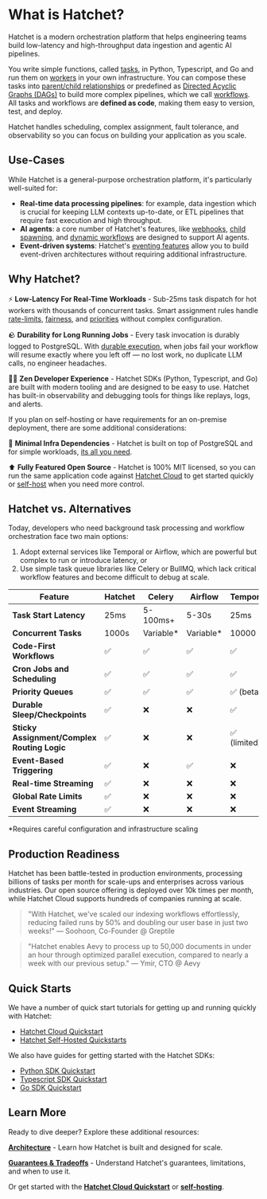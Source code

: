 
# What is Hatchet?

Hatchet is a modern orchestration platform that helps engineering teams build low-latency and high-throughput data ingestion and agentic AI pipelines.

You write simple functions, called [tasks](./home/your-first-task), in Python, Typescript, and Go and run them on [workers](./home/workers) in your own infrastructure. You can compose these tasks into [parent/child relationships](./home/child-spawning) or predefined as [Directed Acyclic Graphs (DAGs)](./home/dags) to build more complex pipelines, which we call [workflows](./home/orchestration). All tasks and workflows are **defined as code**, making them easy to version, test, and deploy.

Hatchet handles scheduling, complex assignment, fault tolerance, and observability so you can focus on building your application as you scale.

## Use-Cases

While Hatchet is a general-purpose orchestration platform, it's particularly well-suited for:

- **Real-time data processing pipelines**: for example, data ingestion which is crucial for keeping LLM contexts up-to-date, or ETL pipelines that require fast execution and high throughput.
- **AI agents**: a core number of Hatchet's features, like [webhooks](./home/webhooks), [child spawning](./home/child-spawning), and [dynamic workflows](./home/child-spawning) are designed to support AI agents.
- **Event-driven systems**: Hatchet's [eventing features](./home/run-on-event) allow you to build event-driven architectures without requiring additional infrastructure.

## Why Hatchet?

⚡️ **Low-Latency For Real-Time Workloads** - Sub-25ms task dispatch for hot workers with thousands of concurrent tasks. Smart assignment rules handle [rate-limits](./home/rate-limits), [fairness](./home/concurrency), and [priorities](./home/priority) without complex configuration.

🪨 **Durability for Long Running Jobs** - Every task invocation is durably logged to PostgreSQL. With [durable execution](./home/durable-execution), when jobs fail your workflow will resume exactly where you left off — no lost work, no duplicate LLM calls, no engineer headaches.

🧘‍♂️ **Zen Developer Experience** - Hatchet SDKs (Python, Typescript, and Go) are built with modern tooling and are designed to be easy to use. Hatchet has built-in observability and debugging tools for things like replays, logs, and alerts.

If you plan on self-hosting or have requirements for an on-premise deployment, there are some additional considerations:

🐘 **Minimal Infra Dependencies** - Hatchet is built on top of PostgreSQL and for simple workloads, [its all you need](./self-hosting/hatchet-lite.mdx).

⬆️ **Fully Featured Open Source** - Hatchet is 100% MIT licensed, so you can run the same application code against [Hatchet Cloud](https://cloud.onhatchet.run) to get started quickly or [self-host](./self-hosting.mdx) when you need more control.

## Hatchet vs. Alternatives

Today, developers who need background task processing and workflow orchestration face two main options:

1. Adopt external services like Temporal or Airflow, which are powerful but complex to run or introduce latency, or
2. Use simple task queue libraries like Celery or BullMQ, which lack critical workflow features and become difficult to debug at scale.

| Feature                                     | Hatchet | Celery     | Airflow    | Temporal     |
| ------------------------------------------- | ------- | ---------- | ---------- | ------------ |
| **Task Start Latency**                      | 25ms    | 5-100ms+   | 5-30s      | 25ms         |
| **Concurrent Tasks**                        | 1000s   | Variable\* | Variable\* | 10000        |
| **Code-First Workflows**                    | ✅      | ✅         | ✅         | ✅           |
| **Cron Jobs and Scheduling**                | ✅      | ✅         | ✅         | ✅           |
| **Priority Queues**                         | ✅      | ✅         | ✅         | ✅ (beta)    |
| **Durable Sleep/Checkpoints**               | ✅      | ❌         | ❌         | ✅           |
| **Sticky Assignment/Complex Routing Logic** | ✅      | ❌         | ❌         | ✅ (limited) |
| **Event-Based Triggering**                  | ✅      | ❌         | ✅         | ❌           |
| **Real-time Streaming**                     | ✅      | ❌         | ❌         | ❌           |
| **Global Rate Limits**                      | ✅      | ❌         | ❌         | ❌           |
| **Event Streaming**                         | ✅      | ❌         | ❌         | ❌           |

\*Requires careful configuration and infrastructure scaling

## Production Readiness

Hatchet has been battle-tested in production environments, processing billions of tasks per month for scale-ups and enterprises across various industries. Our open source offering is deployed over 10k times per month, while Hatchet Cloud supports hundreds of companies running at scale.

> "With Hatchet, we've scaled our indexing workflows effortlessly, reducing failed runs by 50% and doubling our user base in just two weeks!"
> — Soohoon, Co-Founder @ Greptile

> "Hatchet enables Aevy to process up to 50,000 documents in under an hour through optimized parallel execution, compared to nearly a week with our previous setup."
> — Ymir, CTO @ Aevy

## Quick Starts

We have a number of quick start tutorials for getting up and running quickly with Hatchet:

- [Hatchet Cloud Quickstart](./hatchet-cloud-quickstart.mdx)
- [Hatchet Self-Hosted Quickstarts](./self-hosting.mdx)

We also have guides for getting started with the Hatchet SDKs:

- [Python SDK Quickstart](https://github.com/hatchet-dev/hatchet-python-quickstart)
- [Typescript SDK Quickstart](https://github.com/hatchet-dev/hatchet-typescript-quickstart)
- [Go SDK Quickstart](https://github.com/hatchet-dev/hatchet-go-quickstart)

## Learn More

Ready to dive deeper? Explore these additional resources:

**[Architecture](./architecture.mdx)** - Learn how Hatchet is built and designed for scale.

**[Guarantees & Tradeoffs](./guarantees-and-tradeoffs.mdx)** - Understand Hatchet's guarantees, limitations, and when to use it.

Or get started with the **[Hatchet Cloud Quickstart](./hatchet-cloud-quickstart.mdx)** or **[self-hosting](./self-hosting.mdx)**.
